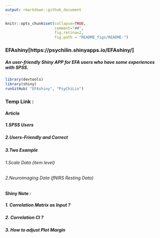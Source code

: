 ```yaml
---
output: rmarkdown::github_document
---
```

```r
knitr::opts_chunk$set(collapse=TRUE, 
                      comment="##", 
                      fig.retina=2, 
                      fig.path = "README_figs/README-")
```

### EFAshiny[https://psychilin.shinyapps.io/EFAshiny/]
##### An user-friendly Shiny APP for EFA users who have some experiences with SPSS.
<!-- README.md is generated from README.Rmd. Please edit that file -->


```r
library(devtools)
library(shiny)
runGitHub( "EFAshiny", "PsyChiLin") 
```

### Temp Link :

#### Article
##### 1.SPSS Users
##### 2.Users-Friendly and Correct
##### 3.Two Example
###### 1.Scale Data (item level)
###### 2.Neuroimaging Data (fNIRS Resting Data)  

#### Shiny Note :  
##### 1. Correlation Matrix as Input ?
##### 2. Correlation CI ?
##### 3. How to adjust Plot Margin